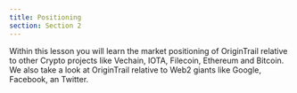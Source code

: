 ```yaml
---
title: Positioning
section: Section 2
---
```


<YoutubeEmbed videoId="ZWJGEEURT0w" title="OT 101 — OriginTrail positioning" />

Within this lesson you will learn the market positioning of OriginTrail relative to other Crypto projects like Vechain, IOTA, Filecoin, Ethereum and Bitcoin. We also take a look at OriginTrail relative to Web2 giants like Google, Facebook, an Twitter.

